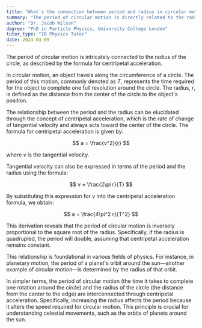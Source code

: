 ```yaml
---
title: "What's the connection between period and radius in circular motion?"
summary: "The period of circular motion is directly related to the radius of the circle, as per the formula for centripetal acceleration."
author: "Dr. Jacob Wilson"
degree: "PhD in Particle Physics, University College London"
tutor_type: "IB Physics Tutor"
date: 2024-03-09
---
```


The period of circular motion is intricately connected to the radius of the circle, as described by the formula for centripetal acceleration.

In circular motion, an object travels along the circumference of a circle. The period of this motion, commonly denoted as $T$, represents the time required for the object to complete one full revolution around the circle. The radius, $r$, is defined as the distance from the center of the circle to the object's position.

The relationship between the period and the radius can be elucidated through the concept of centripetal acceleration, which is the rate of change of tangential velocity and always acts toward the center of the circle. The formula for centripetal acceleration is given by:

$$ a = \frac{v^2}{r} $$

where $v$ is the tangential velocity.

Tangential velocity can also be expressed in terms of the period and the radius using the formula:

$$ v = \frac{2\pi r}{T} $$

By substituting this expression for $v$ into the centripetal acceleration formula, we obtain:

$$ a = \frac{4\pi^2 r}{T^2} $$

This derivation reveals that the period of circular motion is inversely proportional to the square root of the radius. Specifically, if the radius is quadrupled, the period will double, assuming that centripetal acceleration remains constant.

This relationship is foundational in various fields of physics. For instance, in planetary motion, the period of a planet's orbit around the sun—another example of circular motion—is determined by the radius of that orbit.

In simpler terms, the period of circular motion (the time it takes to complete one rotation around the circle) and the radius of the circle (the distance from the center to the edge) are interconnected through centripetal acceleration. Specifically, increasing the radius affects the period because it alters the speed required for circular motion. This principle is crucial for understanding celestial movements, such as the orbits of planets around the sun.
    